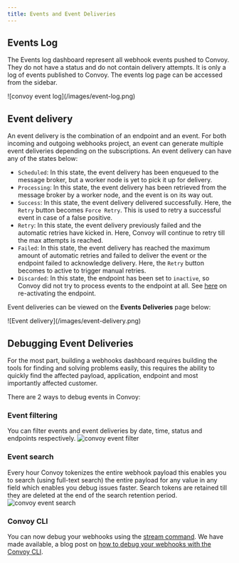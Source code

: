 ```yaml
---
title: Events and Event Deliveries
---
```

## Events Log

The Events log dashboard represent all webhook events pushed to Convoy. They do not have a status and do not contain delivery attempts. It is only a log of events published to Convoy. The events log page can be accessed from the sidebar.
<Frame>![convoy event log](/images/event-log.png)</Frame>

## Event delivery

An event delivery is the combination of an endpoint and an event. For both incoming and outgoing webhooks project, an event can generate multiple event deliveries depending on the subscriptions. An event delivery can have any of the states below:

-  `Scheduled`: In this state, the event delivery has been enqueued to the message broker, but a worker node is yet to pick it up for delivery.
-  `Processing`: In this state, the event delivery has been retrieved from the message broker by a worker node, and the event is on its way out.
-  `Success`: In this state, the event delivery delivered successfully. Here, the `Retry` button becomes `Force Retry`. This is used to retry a successful event in case of a false positive.
-  `Retry`: In this state, the event delivery previously failed and the automatic retries have kicked in. Here, Convoy will continue to retry till the max attempts is reached.
-  `Failed`: In this state, the event delivery has reached the maximum amount of automatic retries and failed to deliver the event or the endpoint failed to acknowledge delivery. Here, the `Retry` button becomes to active to trigger manual retries.
-  `Discarded`: In this state, the endpoint has been set to `inactive`, so Convoy did not try to process events to the endpoint at all. See [here](https://getconvoy.io/docs/manual/endpoints#endpoint-state) on re-activating the endpoint.

Event deliveries can be viewed on the **Events Deliveries** page below:

<Frame>![Event delivery](/images/event-delivery.png)</Frame>

## Debugging Event Deliveries

For the most part, building a webhooks dashboard requires building the tools for finding and solving problems easily, this requires the ability to quickly find the affected payload, application, endpoint and most importantly affected customer.

There are 2 ways to debug events in Convoy:

### Event filtering

You can filter events and event deliveries by date, time, status and endpoints respectively. <Frame>![convoy event filter](/images/event-filter.png)</Frame>

### Event search

Every hour Convoy tokenizes the entire webhook payload this enables you to search (using full-text search) the entire payload for any value in any field which enables you debug issues faster. Search tokens are retained till they are deleted at the end of the search retention period. <Frame>![convoy event search](/images/convoy-events-search.gif)</Frame>

### Convoy CLI

You can now debug your webhooks using the [stream command](https://getconvoy.io/docs/cli#stream). We have made available, a blog post on [how to debug your webhooks with the Convoy CLI](https://getconvoy.io/blog/debug-your-webhooks-with-convoy-cli/).